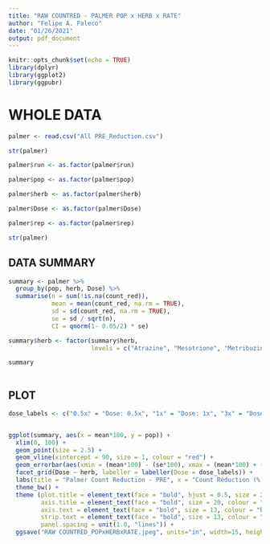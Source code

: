 ```yaml
---
title: "RAW COUNTRED - PALMER POP x HERB x RATE"
author: "Felipe A. Faleco"
date: "01/26/2021"
output: pdf_document
---
```


```r

knitr::opts_chunk$set(echo = TRUE)
library(dplyr)
library(ggplot2)
library(ggpubr)

```


# WHOLE DATA

```r

palmer <- read.csv("All PRE_Reduction.csv")

str(palmer)

palmer$run <- as.factor(palmer$run)

palmer$pop <- as.factor(palmer$pop)

palmer$herb <- as.factor(palmer$herb)

palmer$Dose <- as.factor(palmer$Dose)

palmer$rep <- as.factor(palmer$rep)

str(palmer)

```



## DATA SUMMARY

```r

summary <- palmer %>% 
  group_by(pop, herb, Dose) %>% 
  summarise(n = sum(!is.na(count_red)), 
            mean = mean(count_red, na.rm = TRUE), 
            sd = sd(count_red, na.rm = TRUE),
            se = sd / sqrt(n),
            CI = qnorm(1- 0.05/2) * se)

summary$herb <- factor(summary$herb,
                       levels = c("Atrazine", "Mesotrione", "Metribuzin", "S-metolachlor", "Sulfentrazone"))

summary
            
```



## PLOT

```r

dose_labels <- c("0.5x" = "Dose: 0.5x", "1x" = "Dose: 1x", "3x" = "Dose: 3x")


ggplot(summary, aes(x = mean*100, y = pop)) + 
  xlim(0, 100) + 
  geom_point(size = 2.5) + 
  geom_vline(xintercept = 90, size = 1, colour = "red") +
  geom_errorbar(aes(xmin = (mean*100) - (se*100), xmax = (mean*100) + (se*100), width = 0.3)) + 
  facet_grid(Dose ~ herb, labeller = labeller(Dose = dose_labels)) +
  labs(title = "Palmer Count Reduction - PRE", x = "Count Reduction (%)", y = "Accession") + 
  theme_bw() + 
  theme (plot.title = element_text(face = "bold", hjust = 0.5, size = 25, colour = "darkgreen"), 
         axis.title = element_text(face = "bold", size = 20, colour = "darkgreen"), 
         axis.text = element_text(face = "bold", size = 13, colour = "black"),
         strip.text = element_text(face = "bold", size = 13, colour = "black"),
         panel.spacing = unit(1.0, "lines")) +
  ggsave("RAW COUNTRED_POPxHERBxRATE.jpeg", units="in", width=15, height=5, dpi=600)

```








